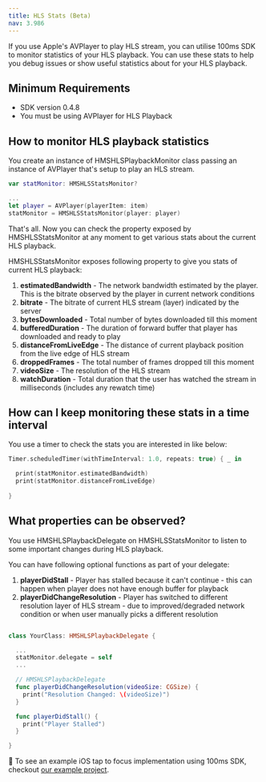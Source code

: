 ```yaml
---
title: HLS Stats (Beta)
nav: 3.986
---
```


If you use Apple's AVPlayer to play HLS stream, you can utilise 100ms SDK to monitor statistics of your HLS playback. You can use these stats to help you debug issues or show useful statistics about for your HLS playback.

## Minimum Requirements

-   SDK version 0.4.8
-   You must be using AVPlayer for HLS Playback

## How to monitor HLS playback statistics

You create an instance of HMSHLSPlaybackMonitor class passing an instance of AVPlayer that's setup to play an HLS stream.

```swift
var statMonitor: HMSHLSStatsMonitor?

...
let player = AVPlayer(playerItem: item)
statMonitor = HMSHLSStatsMonitor(player: player)
  ```

That's all. Now you can check the property exposed by HMSHLSStatsMonitor at any moment to get various stats about the current HLS playback.
  
HMSHLSStatsMonitor exposes following property to give you stats of current HLS playback:

1. **estimatedBandwidth** - The network bandwidth estimated by the player. This is the bitrate observed by the player in current network conditions
2. **bitrate** - The bitrate of current HLS stream (layer) indicated by the server
3. **bytesDownloaded** - Total number of bytes downloaded till this moment
4. **bufferedDuration** - The duration of forward buffer that player has downloaded and ready to play
5. **distanceFromLiveEdge** - The distance of current playback position from the live edge of HLS stream
6. **droppedFrames** - The total number of frames dropped till this moment
7. **videoSize** - The resolution of the HLS stream
8. **watchDuration** - Total duration that the user has watched the stream in milliseconds (includes any rewatch time)

## How can I keep monitoring these stats in a time interval

You use a timer to check the stats you are interested in like below:

```swift
Timer.scheduledTimer(withTimeInterval: 1.0, repeats: true) { _ in

  print(statMonitor.estimatedBandwidth)
  print(statMonitor.distanceFromLiveEdge)
  
}
  ```

## What properties can be observed?

You use HMSHLSPlaybackDelegate on HMSHLSStatsMonitor to listen to some important changes during HLS playback.

You can have following optional functions as part of your delegate:

1. **playerDidStall** - Player has stalled because it can't continue - this can happen when player does not have enough buffer for playback
2. **playerDidChangeResolution** - Player has switched to different resolution layer of HLS stream - due to improved/degraded network condition or when user manually picks a different resolution

```swift

class YourClass: HMSHLSPlaybackDelegate {

  ...
  statMonitor.delegate = self
  ...

  // HMSHLSPlaybackDelegate
  func playerDidChangeResolution(videoSize: CGSize) {
    print("Resolution Changed: \(videoSize)")
  }

  func playerDidStall() {
    print("Player Stalled")
  }

}

  ```

👀 To see an example iOS tap to focus implementation using 100ms SDK, checkout [our example project](https://github.com/100mslive/100ms-ios-sdk/tree/main/Example).
